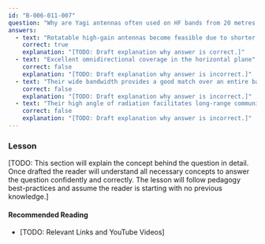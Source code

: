 ```yaml
---
id: "B-006-011-007"
question: "Why are Yagi antennas often used on HF bands from 20 metres to 10 metres?"
answers:
  - text: "Rotatable high-gain antennas become feasible due to shorter element lengths"
    correct: true
    explanation: "[TODO: Draft explanation why answer is correct.]"
  - text: "Excellent omnidirectional coverage in the horizontal plane"
    correct: false
    explanation: "[TODO: Draft explanation why answer is incorrect.]"
  - text: "Their wide bandwidth provides a good match over an entire band"
    correct: false
    explanation: "[TODO: Draft explanation why answer is incorrect.]"
  - text: "Their high angle of radiation facilitates long-range communications"
    correct: false
    explanation: "[TODO: Draft explanation why answer is incorrect.]"
---
```


### Lesson

[TODO: This section will explain the concept behind the question in detail. Once drafted the reader will understand all necessary concepts to answer the question confidently and correctly. The lesson will follow pedagogy best-practices and assume the reader is starting with no previous knowledge.]

#### Recommended Reading

- [TODO: Relevant Links and YouTube Videos]
